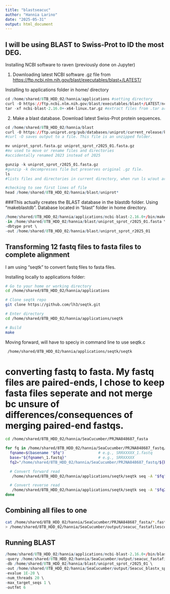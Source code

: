 ```yaml
---
title: "blastseacuc"
author: "Hannia Larino"
date: "2025-05-31"
output: html_document
---
```



## I will be using BLAST to Swiss-Prot to ID the most DEG. 

Installing NCBI software to raven (previously done on Jupyter)

1.  Downloading latest NCBI software .gz file from  <https://ftp.ncbi.nlm.nih.gov/blast/executables/blast+/LATEST/>

Installing to applications folder in home/ directory 

```r

cd /home/shared/8TB_HDD_02/hannia/applications #setting directory 
curl -O https://ftp.ncbi.nlm.nih.gov/blast/executables/blast+/LATEST/ncbi-blast-2.16.0+-x64-linux.tar.gz #uploading NCBI software to directory 
tar -xf ncbi-blast-2.16.0+-x64-linux.tar.gz #extract files from .tar archive 

```

2.  Make a blast database. Download latest Swiss-Prot protein sequences.

```r
cd /home/shared/8TB_HDD_02/hannia/blast
curl -O https://ftp.uniprot.org/pub/databases/uniprot/current_release/knowledgebase/complete/uniprot_sprot.fasta.gz
#curl -O saves output to a file. This file is an unzipped folder. 

mv uniprot_sprot.fasta.gz uniprot_sprot_r2025_01.fasta.gz
#mv used to move or rename files and directories 
#accidentally renamed 2023 instead of 2025 

gunzip -k uniprot_sprot_r2025_01.fasta.gz
#gunzip -k decompresses file but preserves original .gz file. 
ls 
#lists files and directories in current directory, when run ls w/out argument, it displays names of files and folders in current directory 
```
```r
#checking to see first lines of file 
head /home/shared/8TB_HDD_02/hannia/blast/uniprot* 
```

###This actually creates the BLAST database in the blastdb folder. Using "makeblastdb". Database located in "blast" folder in home directory. 

```r
/home/shared/8TB_HDD_02/hannia/applications/ncbi-blast-2.16.0+/bin/makeblastdb \
-in /home/shared/8TB_HDD_02/hannia/blast/uniprot_sprot_r2025_01.fasta \
-dbtype prot \
-out /home/shared/8TB_HDD_02/hannia/blast/uniprot_sprot_r2025_01

```

## Transforming 12 fastq files to fasta files to complete alignment 

I am using "seqtk" to convert fastq files to fasta files. 

Installing locally to applications folder: 
```bash
# Go to your home or working directory
cd /home/shared/8TB_HDD_02/hannia/applications

# Clone seqtk repo
git clone https://github.com/lh3/seqtk.git

# Enter directory
cd /home/shared/8TB_HDD_02/hannia/applications/seqtk

# Build
make

```
Moving forward, will have to speciy in command line to use seqtk.c

```bash
 /home/shared/8TB_HDD_02/hannia/applications/seqtk/seqtk
```



# converting fastq to fasta. My fastq files are paired-ends, I chose to keep fasta files seperate and not merge bc unsure of differences/consequences of merging paired-end fastqs. 

```bash
cd /home/shared/8TB_HDD_02/hannia/SeaCucumber/PRJNA848687_fasta

for fq in /home/shared/8TB_HDD_02/hannia/SeaCucumber/PRJNA848687_fastq/*_1.fastq; do
  fqname=$(basename "$fq")               # e.g., SRRXXXXX_1.fastq
  base="${fqname%_1.fastq}"              # e.g., SRRXXXXX
  fq2="/home/shared/8TB_HDD_02/hannia/SeaCucumber/PRJNA848687_fastq/${base}_2.fastq"

  # Convert forward read
   /home/shared/8TB_HDD_02/hannia/applications/seqtk/seqtk seq -A "$fq" > "${base}_1.fasta"

  # Convert reverse read
   /home/shared/8TB_HDD_02/hannia/applications/seqtk/seqtk seq -A "$fq2" > "${base}_2.fasta"
done

```

## Combining all files to one

```bash
cat /home/shared/8TB_HDD_02/hannia/SeaCucumber/PRJNA848687_fasta/*.fasta \
> /home/shared/8TB_HDD_02/hannia/SeaCucumber/output/seacuc_fastafilescombined.fasta
```

## Running BLAST
```r
/home/shared/8TB_HDD_02/hannia/applications/ncbi-blast-2.16.0+/bin/blastx \
-query /home/shared/8TB_HDD_02/hannia/SeaCucumber/output/seacuc_fastafilescombined.fasta \
-db /home/shared/8TB_HDD_02/hannia/blast/uniprot_sprot_r2025_01 \
-out /home/shared/8TB_HDD_02/hannia/SeaCucumber/output/Seacuc_blastx_sprotresults.tab \
-evalue 1E-20 \
-num_threads 20 \
-max_target_seqs 1 \
-outfmt 6
```









